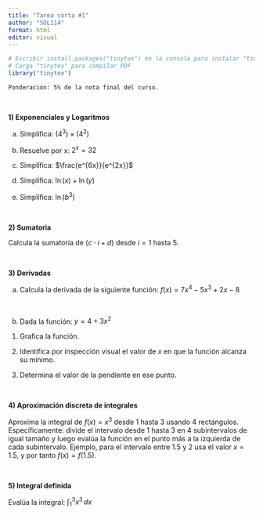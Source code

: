 ```yaml
---
title: "Tarea corta #1"
author: "SOL114"
format: html
editor: visual
---
```


```r
# Escribir install.packages("tinytex") en la consola para instalar "tinytex"
# Carga "tinytex" para compilar PDF
library("tinytex")
```

`Ponderación: 5% de la nota final del curso.`

<br>

**1) Exponenciales y Logaritmos**

a)  Simplifica: $(4^3) \times (4^2)$

<!-- -->

b.  Resuelve por x: $2^{x} = 32$

<!-- -->

c)  Simplifica: $\frac{e^{6x}}{e^{2x}}$

d)  Simplifica: $\ln(x) + \ln(y)$

e)  Simplifica: $\ln(b^3)$

<br>

**2) Sumatoria**

Calcula la sumatoria de $(c \cdot i + d)$ desde $i = 1$ hasta $5$.

<br>

**3) Derivadas**

a)  Calcula la derivada de la siguiente función: $f(x) = 7x^4 - 5x^3 + 2x - 8$

<br>

b)  Dada la función: $y = 4 + 3x^2$

```{=html}
<!-- -->
```
1.  Grafica la función.

2.  Identifica por inspección visual el valor de $x$ en que la función alcanza su mínimo.

3.  Determina el valor de la pendiente en ese punto.

<br>

**4) Aproximación discreta de integrales**

Aproxima la integral de $f(x) = x^3$ desde 1 hasta 3 usando 4 rectángulos. Específicamente: divide el intervalo desde 1 hasta 3 en 4 subintervalos de igual tamaño y luego evalúa la función en el punto más a la izquierda de cada subintervalo. Ejemplo, para el intervalo entre 1.5 y 2 usa el valor $x = 1.5$, y por tanto $f(x) = f(1.5)$.

<br>

**5) Integral definida**

Evalúa la integral: $\int_{1}^{3} x^3 \, dx$
